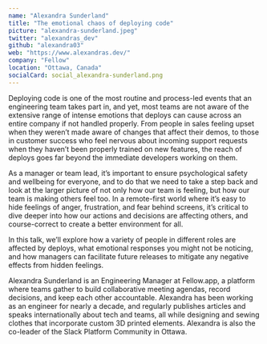 ```yaml
---
name: "Alexandra Sunderland"
title: "The emotional chaos of deploying code"
picture: "alexandra-sunderland.jpeg"
twitter: "alexandras_dev"
github: "alexandra03"
web: "https://www.alexandras.dev/"
company: "Fellow"
location: "Ottawa, Canada"
socialCard: social_alexandra-sunderland.png
---
```



<Youtube
  src="1sGvEnnRkvs"
  title="The emotional chaos of deploying code"
/>

<Tweet
  title="Sketchnotes from the talk of Alexandra Sunderland at JSConf Budapest 2022"
  id="1532687199145283584"
/>

<Flickr
  title="Alexandra Sunderland at JSConf Budapest 2022"
  href="https://www.flickr.com/photos/jsconfbp/albums/72177720299758002"
  image="https://live.staticflickr.com/65535/52143493360_c53308e944_z.jpg"
/>

<p>
Deploying code is one of the most routine and process-led events that an engineering team takes part in, and yet, most teams are not aware of the extensive range of intense emotions that deploys can cause across an entire company if not handled properly. From people in sales feeling upset when they weren’t made aware of changes that affect their demos, to those in customer success who feel nervous about incoming support requests when they haven’t been properly trained on new features, the reach of deploys goes far beyond the immediate developers working on them.
</p>
<p>
As a manager or team lead, it’s important to ensure psychological safety and wellbeing for everyone, and to do that we need to take a step back and look at the larger picture of not only how our team is feeling, but how our team is making others feel too. In a remote-first world where it’s easy to hide feelings of anger, frustration, and fear behind screens, it’s critical to dive deeper into how our actions and decisions are affecting others, and course-correct to create a better environment for all.
</p>
<p>
In this talk, we’ll explore how a variety of people in different roles are affected by deploys, what emotional responses you might not be noticing, and how managers can facilitate future releases to mitigate any negative effects from hidden feelings.
</p>

<p>
  Alexandra Sunderland is an Engineering Manager at Fellow.app, a platform where teams gather to build collaborative meeting agendas, record decisions, and keep each other accountable. Alexandra has been working as an engineer for nearly a decade, and regularly publishes articles and speaks internationally about tech and teams, all while designing and sewing clothes that incorporate custom 3D printed elements. Alexandra is also the co-leader of the Slack Platform Community in Ottawa.
</p>
